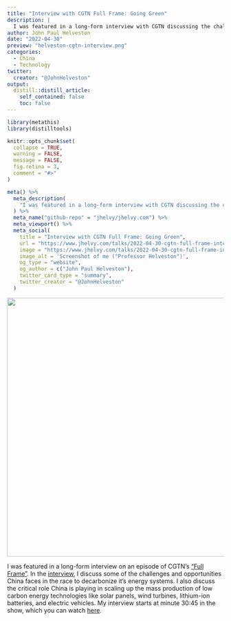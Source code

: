 ```yaml
---
title: "Interview with CGTN Full Frame: Going Green"
description: |
  I was featured in a long-form interview with CGTN discussing the challenges and opportunities China faces in the race to decarbonize it's energy systems.
author: John Paul Helveston
date: "2022-04-30"
preview: "helveston-cgtn-interview.png"
categories:
  - China
  - Technology
twitter:
  creator: "@JohnHelveston"
output:
  distill::distill_article:
    self_contained: false
    toc: false
---
```


```r
library(metathis)
library(distilltools)

knitr::opts_chunk$set(
  collapse = TRUE,
  warning = FALSE,
  message = FALSE,
  fig.retina = 3,
  comment = "#>"
)

meta() %>%
  meta_description(
    "I was featured in a long-form interview with CGTN discussing the challenges and opportunities China faces in the race to decarbonize it's energy systems."
  ) %>%
  meta_name("github-repo" = "jhelvy/jhelvy.com") %>%
  meta_viewport() %>%
  meta_social(
    title = "Interview with CGTN Full Frame: Going Green",
    url = "https://www.jhelvy.com/talks/2022-04-30-cgtn-full-frame-interview",
    image = "https://www.jhelvy.com/talks/2022-04-30-cgtn-full-frame-interview/helveston-cgtn-interview.png",
    image_alt = 'Screenshot of me ("Professor Helveston")',
    og_type = "website",
    og_author = c("John Paul Helveston"),
    twitter_card_type = "summary",
    twitter_creator = "@JohnHelveston"
  )
```

<center>
<img src="helveston-cgtn-interview.png" width=600>
</center>

I was featured in a long-form interview on an episode of CGTN's ["Full Frame"](https://america.cgtn.com/category/full-frame). In the [interview](https://www.cgtnnow.com/videos/full-frame-going-green), I discuss some of the challenges and opportunities China faces in the race to decarbonize it's energy systems. I also discuss the critical role China is playing in scaling up the mass production of low carbon energy technologies like solar panels, wind turbines, lithium-ion batteries, and electric vehicles. My interview starts at minute 30:45 in the show, which you can watch [here](https://www.cgtnnow.com/videos/full-frame-going-green).
